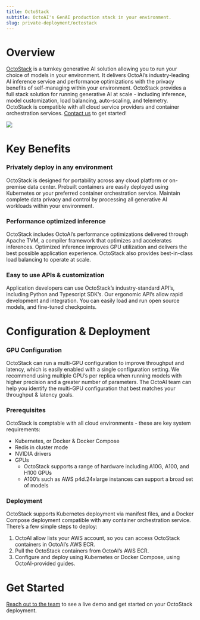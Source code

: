 ```yaml
---
title: OctoStack
subtitle: OctoAI's GenAI production stack in your environment.
slug: private-deployment/octostack
---
```



# Overview

[OctoStack](https://octo.ai/product/octostack/) is a turnkey generative AI solution allowing you to run your choice of models in your environment. It delivers OctoAI’s industry-leading AI inference service and performance optimizations with the privacy benefits of self-managing within your environment. OctoStack provides a full stack solution for running generative AI at scale - including inference, model customization, load balancing, auto-scaling, and telemetry. OctoStack is compatible with all cloud service providers and container orchestration services. [Contact us](https://octo.ai/octostack-demo/) to get started! 

![](https://www.datocms-assets.com/45680/1712085519-octostack-overview-diagram-light-mode-updated.png?max-w=300&max-h=300&auto=compress)


# Key Benefits

### Privately deploy in any environment
OctoStack is designed for portability across any cloud platform or on-premise data center.  Prebuilt containers are easily deployed using Kubernetes or your preferred container orchestration service. Maintain complete data privacy and control by processing all generative AI workloads within your environment. 

### Performance optimized inference
OctoStack includes OctoAI’s performance optimizations delivered through Apache TVM, a compiler framework that optimizes and accelerates inferences. Optimized inference improves GPU utilization and delivers the best possible application experience. OctoStack also provides best-in-class load balancing to operate at scale. 

### Easy to use APIs & customization
Application developers can use OctoStack’s industry-standard API’s, including Python and Typescript SDK’s. Our ergonomic API’s allow rapid development and integration. You can easily load and run open source models, and fine-tuned checkpoints.

# Configuration & Deployment

### GPU Configuration

OctoStack can run a multi-GPU configuration to improve throughput and latency, which is easily enabled with a single configuration setting. We recommend using multiple GPU’s per replica when running models with higher precision and a greater number of parameters. The OctoAI team can help you identify the multi-GPU configuration that best matches your throughput & latency goals. 

### Prerequisites

OctoStack is comptable with all cloud environments - these are key system requirements:

- Kubernetes, or Docker & Docker Compose
- Redis in cluster mode
- NVIDIA drivers
- GPUs
    - OctoStack supports a range of hardware including A10G, A100, and H100 GPUs
    - A100’s such as AWS p4d.24xlarge instances can support a broad set of models

### Deployment

OctoStack supports Kubernetes deployment via manifest files, and a Docker Compose deployment compatible with any container orchestration service. There’s a few simple steps to deploy:

1. OctoAI allow lists your AWS account, so you can access OctoStack containers in OctoAI’s AWS ECR.
2. Pull the OctoStack containers from OctoAI’s AWS ECR.
3. Configure and deploy using Kubernetes or Docker Compose, using OctoAI-provided guides. 

# Get Started

[Reach out to the team](https://octo.ai/octostack-demo/) to see a live demo and get started on your OctoStack deployment.